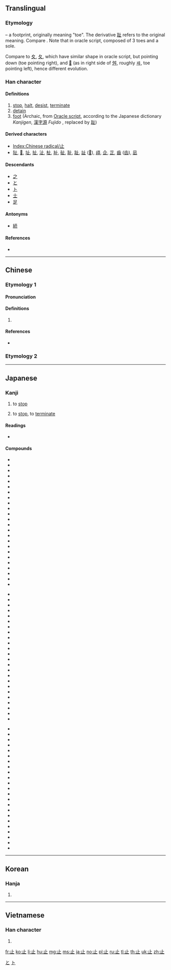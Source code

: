 {{also|只|足}}
==Translingual==
{{stroke order|type=animate}}

===Etymology===
{{Han etyl}}
{{liushu|p}} – a footprint, originally meaning "toe". The derivative [[趾]] refers to the original meaning. Compare {{m|mul|手||hand|sc=Hani}}. Note that in oracle script, composed of 3 toes and a sole.

Compare to [[夊]], [[夂]], which have similar shape in oracle script, but pointing down (toe pointing right), and [[𡕒]] (as in right side of [[舛]], roughly [[ヰ]], toe pointing left), hence different evolution.

===Han character===
{{Han char|rn=77|rad=止|as=00|sn=4|four=21100|canj=YLM}}

====Definitions====
# [[stop]], [[halt]], [[desist]], [[terminate]]
# [[detain]]
# [[foot]] (Archaic, from [[w:Oracle script|Oracle script]], according to the Japanese dictionary ''Kanjigen'', [[漢字源]] ''Fujido''<!--capital editor-->, replaced by [[趾]])

====Derived characters====
* [[Index:Chinese radical/止]]
* [[阯]], [[𠯽]], [[址]], [[扯]], [[沚]], [[杫]], [[祉]], [[砋]], [[耻]], [[趾]], [[訨]] ([[𫟞]]), [[頉]], [[企]], [[芷]], [[齒]] ([[齿]]), [[凪]]

====Descendants====
* [[之]]
* [[と]]
* [[ト]]
* [[士]] {{qualifier|as component, as in [[志]]}}
* [[足]]

====Antonyms====
* {{sense|stop}} [[続]]

====References====
* {{Han ref|kx=0573.240|dkj=16253|dj=0961.230|hdz=21435.030|uh=6B62|ud=27490|bh=A4EE|bd=42222}}

[[Category:Han characters from which hiragana were derived|と]]
[[Category:Han characters from which katakana were derived|ト]]

----

==Chinese==
{{zh-forms}}
===Etymology 1===
====Pronunciation====
{{zh-pron
|m=zhǐ
|c=zi2
|h=pfs=chí
|mn=chí
|w=
|mc=y
|oc=y
|ma=|ma2=
|cat=v
}}

====Definitions====
{{zh-hanzi}}

# {{rfdef|zh}}

====References====
* {{qualifier|Min Nan}} {{thcwd|816}}

===Etymology 2===
{{zh-see|只|v|only}}

----

==Japanese==

===Kanji===
{{ja-kanji|grade=2|rs=止00}}

# {{sense|とめる}} to [[stop]]
# {{sense|やめる}} to [[stop]], to [[terminate]]

====Readings====
* {{ja-readings
|goon=[[し]] (shi)
|kanon=[[し]] (shi)
|kun=[[とまる]] (tomaru), [[あし]] (ashi), [[とめる]] (tomeru), [[やめる]] (yameru)}}

====Compounds====
{{top3}}
* {{l|ja|sc=Jpan|遏止|tr=あっし, asshi}}
* {{l|ja|sc=Jpan|一乗止観院|tr=いちじょうしかんいん, ichijōshikan'in}}
* {{l|ja|sc=Jpan|駅止|tr=えきどめ, ekidome}}
* {{l|ja|sc=Jpan|襟止|tr=えりどめ, eridome}}
* {{l|ja|sc=Jpan|依止|tr=えじ, eji}}
* {{l|ja|sc=Jpan|乎古止点|tr=おことてん, okototen}}
* {{l|ja|sc=Jpan|核抑止|tr=かくよくし, kakuyokusi}}
* {{l|ja|sc=Jpan|鎌止|tr=かまどめ, kamadome}}
* {{l|ja|sc=Jpan|川止|tr=かわどめ, kawadome}}
* {{l|ja|sc=Jpan|諫止|tr=かんし, kanshi}}
* {{l|ja|sc=Jpan|客止|tr=きゃくどめ, kyakudome}}
* {{l|ja|sc=Jpan|休止|tr=きゅうし, kyūshi}}
* {{l|ja|sc=Jpan|競業避止|tr=きゅうぎょうひし, kyūgyōhishi}}
* {{l|ja|sc=Jpan|拒止|tr=きょし, kyoshi}}
* {{l|ja|sc=Jpan|挙止|tr=きょし, kyoshi}}
* {{l|ja|sc=Jpan|禁止|tr=きんし, kinshi}}
* {{l|ja|sc=Jpan|鞍作止利|tr=くらつくりのとり, kuratsukurinotori}}
* {{l|ja|sc=Jpan|車止|tr=くるまどめ, kurumadome}}
* {{l|ja|sc=Jpan|止観|tr=しかん, shikan}}
* {{l|ja|sc=Jpan|止観業|tr=しかんごう, shikangō}}
* {{l|ja|sc=Jpan|止汗剤|tr=しかんざい, shikanzai}}
* {{l|ja|sc=Jpan|止観十乗|tr=しかんじゅうじょう, shikanjūjō}}
* {{l|ja|sc=Jpan|止血|tr=しけつ, shiketsu}}
* {{l|ja|sc=Jpan|止止不須説|tr=ししふしゅせつ, shishihushusetsu}}
{{mid3}}
* {{l|ja|sc=Jpan|止瀉剤|tr=ししゃざい, shishazai}}
* {{l|ja|sc=Jpan|止宿|tr=ししゅく, shishuku}}
* {{l|ja|sc=Jpan|止水|tr=しすい, shisui}}
* {{l|ja|sc=Jpan|止痛|tr=しつう, shitsū}}
* {{l|ja|sc=Jpan|車輪止|tr=しゃりんどめ, sharindome}}
* {{l|ja|sc=Jpan|臭気止|tr=しゅうきどめ, shūkidome}}
* {{l|ja|sc=Jpan|終止|tr=しゅうし, shūsi}}
* {{l|ja|sc=Jpan|笑止|tr=しょうし, shōsi}}
* {{l|ja|sc=Jpan|止揚|tr=しよう, shiyō}}
* {{l|ja|sc=Jpan|止痢剤|tr=しりざい, shirizai}}
* {{l|ja|sc=Jpan|真言止観|tr=しんごんしかん, shingonshikan}}
* {{l|ja|sc=Jpan|進止|tr=しんし, shinshi}}
* {{l|ja|sc=Jpan|止住|tr=しじゅう, shijū}}
* {{l|ja|sc=Jpan|止動方角|tr=しどうほうがく, shidōhōgaku}}
* {{l|ja|sc=Jpan|制止|tr=せいし, seishi}}
* {{l|ja|sc=Jpan|静止|tr=せいし, seishi}}
* {{l|ja|sc=Jpan|咳止|tr=せきどめ, sekidome}}
* {{l|ja|sc=Jpan|沮止|tr=そし, soshi}}
* {{l|ja|sc=Jpan|阻止|tr=そし, soshi}}
* {{l|ja|sc=Jpan|体言止|tr=たいげんどめ, taigendome}}
* {{l|ja|sc=Jpan|中止|tr=ちゅうし, chūshi}}
* {{l|ja|sc=Jpan|丁丁発止|tr=ちょうちょうはっし, chōchōhasshi}}
* {{l|ja|sc=Jpan|血止|tr=ちどめ, chidome}}
* {{l|ja|sc=Jpan|停止|tr=ていし, teishi}}
{{mid3}}
* {{l|ja|sc=Jpan|底止|tr=ていし, teishi}}
* {{l|ja|sc=Jpan|天台止観|tr=てんだいしかん, tendaishikan}}
* {{l|ja|sc=Jpan|止木|tr=とめぎ, tomegi}}
* {{l|ja|sc=Jpan|止句|tr=とめく, tomeku}}
* {{l|ja|sc=Jpan|止相場|tr=とめそうば, tomesōba}}
* {{l|ja|sc=Jpan|止針|tr=とめばり, tomebari}}
* {{l|ja|sc=Jpan|止偏|tr=とめへん, tomehen}}
* {{l|ja|sc=Jpan|止弁|tr=そめべん, someben}}
* {{l|ja|sc=Jpan|廃止|tr=はいし, haishi}}
* {{l|ja|sc=Jpan|波止場|tr=はとば, hatoba}}
* {{l|ja|sc=Jpan|船止|tr=ふなどめ, hunadome}}
* {{l|ja|sc=Jpan|閉止|tr=へいし, heishi}}
* {{l|ja|sc=Jpan|摩訶止観|tr=まかしかん, makashikan}}
* {{l|ja|sc=Jpan|明鏡止水|tr=めいきょうしすい, meikyōshisui}}
* {{l|ja|sc=Jpan|黙止|tr=もくし, mokushi}}
* {{l|ja|sc=Jpan|山止|tr=やまどめ, yamadome}}
* {{l|ja|sc=Jpan|雪止|tr=ゆきどめ, yukidome}}
* {{l|ja|sc=Jpan|容止|tr=ようし, yōshi}}
* {{l|ja|sc=Jpan|抑止|tr=よくし, yokushi}}
* {{l|ja|sc=Jpan|乎古止点|tr=おことてん, okototen}}
* {{l|ja|sc=Jpan|魚鳥止|tr=ぎょうちょうどめ, gyōchōdome}}
* {{l|ja|sc=Jpan|動止|tr=どうし, dōshi}}
* {{l|ja|sc=Jpan|防止|tr=ぼうし, bōshi}}
{{bottom}}

----

==Korean==

===Hanja===
{{ko-hanja|hangeul=지|eumhun=[[그치다|그칠]]|rv=ji|mr=chi|y=ci}}

# {{defn|lang=ko|sort=止00}}

----

==Vietnamese==

===Han character===
{{vi-hantu|[[chỉ]]|rs=止00}}

# {{defn|lang=vi|sort=止00}}

[[Category:CJKV radicals| ]]

[[fr:止]]
[[ko:止]]
[[li:止]]
[[hu:止]]
[[mg:止]]
[[ms:止]]
[[ja:止]]
[[no:止]]
[[pl:止]]
[[ru:止]]
[[tl:止]]
[[th:止]]
[[uk:止]]
[[zh:止]]